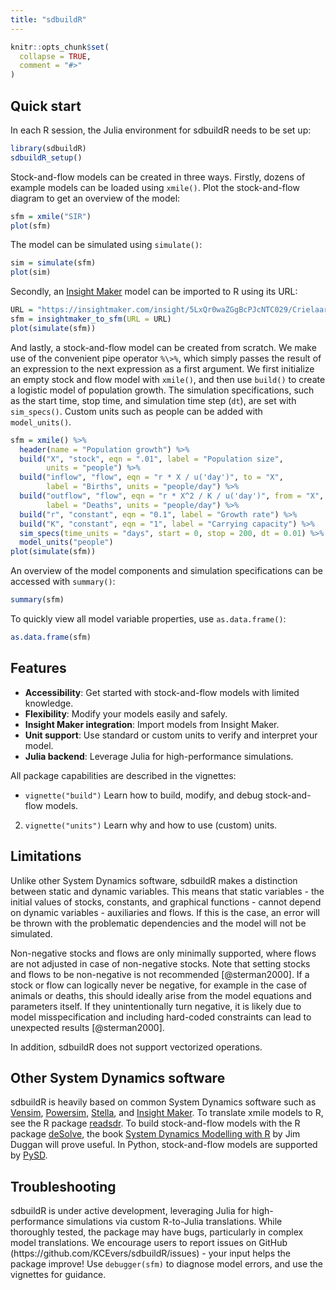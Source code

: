 ```yaml
---
title: "sdbuildR"
---
```


```r
knitr::opts_chunk$set(
  collapse = TRUE,
  comment = "#>"
)
```

## Quick start

In each R session, the Julia environment for sdbuildR needs to be set up:

```r
library(sdbuildR)
sdbuildR_setup()
```

Stock-and-flow models can be created in three ways. Firstly, dozens of example models can be loaded using `xmile()`. Plot the stock-and-flow diagram to get an overview of the model:

```r
sfm = xmile("SIR")
plot(sfm)
```

The model can be simulated using `simulate()`:

```r
sim = simulate(sfm)
plot(sim)
```

Secondly, an [Insight Maker](https://insightmaker.com/) model can be imported to R using its URL: 

```r
URL = "https://insightmaker.com/insight/5LxQr0waZGgBcPJcNTC029/Crielaard-2022"
sfm = insightmaker_to_sfm(URL = URL)
plot(simulate(sfm))
```

And lastly, a stock-and-flow model can be created from scratch. We make use of the convenient pipe operator `%\>%`, which simply passes the result of an expression to the next expression as a first argument. We first initialize an empty stock and flow model with `xmile()`, and then use `build()` to create a logistic model of population growth. The simulation specifications, such as the start time, stop time, and simulation time step (`dt`), are set with `sim_specs()`. Custom units such as people can be added with `model_units()`.

```r
sfm = xmile() %>%
  header(name = "Population growth") %>%
  build("X", "stock", eqn = ".01", label = "Population size", 
        units = "people") %>%
  build("inflow", "flow", eqn = "r * X / u('day')", to = "X", 
        label = "Births", units = "people/day") %>%
  build("outflow", "flow", eqn = "r * X^2 / K / u('day')", from = "X", 
        label = "Deaths", units = "people/day") %>%
  build("r", "constant", eqn = "0.1", label = "Growth rate") %>%
  build("K", "constant", eqn = "1", label = "Carrying capacity") %>%
  sim_specs(time_units = "days", start = 0, stop = 200, dt = 0.01) %>%
  model_units("people")
plot(simulate(sfm))
```

An overview of the model components and simulation specifications can be accessed with `summary()`:

```r
summary(sfm)
```

To quickly view all model variable properties, use `as.data.frame()`:

```r
as.data.frame(sfm)
```

## Features

* **Accessibility**: Get started with stock-and-flow models with limited knowledge.
* **Flexibility**: Modify your models easily and safely.
* **Insight Maker integration**: Import models from Insight Maker.
* **Unit support**: Use standard or custom units to verify and interpret your model. 
* **Julia backend**: Leverage Julia for high-performance simulations.

All package capabilities are described in the vignettes:

* `vignette("build")` Learn how to build, modify, and debug stock-and-flow models.
2. `vignette("units")` Learn why and how to use (custom) units.
<!-- 3. **Delays**: Not all dynamics are instantaneous. Learn about delays (fixed, smooth, material and information) and how to implement them with sdbuildR. -->
<!-- 4. **Sensitivity**:  -->

## Limitations

Unlike other System Dynamics software, sdbuildR makes a distinction between static and dynamic variables. This means that static variables - the initial values of stocks, constants, and graphical functions - cannot depend on dynamic variables - auxiliaries and flows. If this is the case, an error will be thrown with the problematic dependencies and the model will not be simulated. 

Non-negative stocks and flows are only minimally supported, where flows are not adjusted in case of non-negative stocks. Note that setting stocks and flows to be non-negative is not recommended [@sterman2000]. If a stock or flow can logically never be negative, for example in the case of animals or deaths, this should ideally arise from the model equations and parameters itself. If they unintentionally turn negative, it is likely due to model misspecification and including hard-coded constraints can lead to unexpected results [@sterman2000].

In addition, sdbuildR does not support vectorized operations. 

## Other System Dynamics software

sdbuildR is heavily based on common System Dynamics software such as [Vensim](https://vensim.com/), [Powersim](https://powersim.com/), [Stella](https://www.iseesystems.com/), and [Insight Maker](https://insightmaker.com/). To translate xmile models to R, see the R package [readsdr](https://github.com/jandraor/readsdr). To build stock-and-flow models with the R package [deSolve](https://cran.r-project.org/web/packages/deSolve/index.html), the book [System Dynamics Modelling with R](https://link.springer.com/book/10.1007/978-3-319-34043-2) by Jim Duggan will prove useful. In Python, stock-and-flow models are supported by [PySD](https://pysd.readthedocs.io/en/master/).

## Troubleshooting

sdbuildR is under active development, leveraging Julia for high-performance simulations via custom R-to-Julia translations. While thoroughly tested, the package may have bugs, particularly in complex model translations. We encourage users to report issues on GitHub (https://github.com/KCEvers/sdbuildR/issues) - your input helps the package improve! Use `debugger(sfm)` to diagnose model errors, and use the vignettes for guidance.
